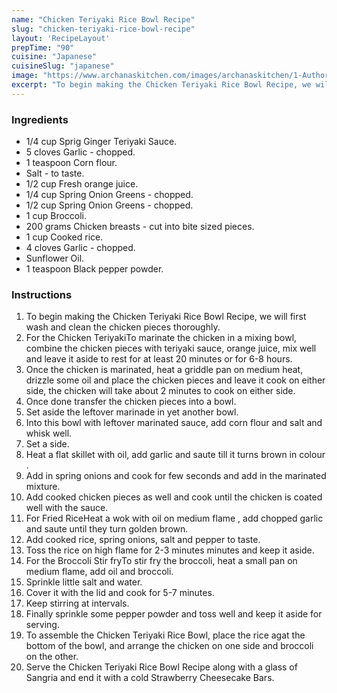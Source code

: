 ---
name: "Chicken Teriyaki Rice Bowl Recipe"
slug: "chicken-teriyaki-rice-bowl-recipe"
layout: 'RecipeLayout'
prepTime: "90"
cuisine: "Japanese"
cuisineSlug: "japanese"
image: "https://www.archanaskitchen.com/images/archanaskitchen/1-Author/sibyl_sunitha/Chicken_Teriyaki_Rice_Bowl_Recipe.jpg"
excerpt: "To begin making the Chicken Teriyaki Rice Bowl Recipe, we will first wash and clean the chicken pieces thoroughly"
---

### Ingredients

- 1/4 cup Sprig Ginger Teriyaki Sauce.
- 5 cloves Garlic - chopped.
- 1 teaspoon Corn flour.
- Salt - to taste.
- 1/2 cup Fresh orange juice.
- 1/4 cup Spring Onion Greens - chopped.
- 1/2 cup Spring Onion Greens - chopped.
- 1 cup Broccoli.
- 200 grams Chicken breasts - cut into bite sized pieces.
- 1 cup Cooked rice.
- 4 cloves Garlic - chopped.
- Sunflower Oil.
- 1 teaspoon Black pepper powder.

### Instructions

1. To begin making the Chicken Teriyaki Rice Bowl Recipe, we will first wash and clean the chicken pieces thoroughly.
1. For the Chicken TeriyakiTo marinate the chicken in a mixing bowl,  combine the chicken pieces with teriyaki sauce, orange juice, mix well and leave it aside to rest for at least 20 minutes or for 6-8 hours.
1. Once the chicken is marinated, heat a griddle pan on medium heat, drizzle some oil and place the chicken pieces and leave it cook on either side, the chicken will take about 2 minutes to cook on either side.
1. Once done transfer the chicken pieces into a bowl.
1. Set aside the leftover marinade in yet another bowl.
1. Into this bowl with leftover marinated sauce, add corn flour and salt and whisk well.
1. Set a side.
1. Heat a flat skillet with oil, add garlic and saute till it turns brown in colour .
1. Add in spring onions and cook for few seconds and add in the marinated mixture.
1. Add cooked chicken pieces as well and cook until the chicken is coated well with the sauce.
1. For Fried RiceHeat a wok with oil on medium flame , add chopped garlic and saute until they turn golden brown.
1. Add cooked rice, spring onions, salt and pepper to taste.
1. Toss the rice on high flame for 2-3 minutes minutes and keep it aside.
1. For the Broccoli Stir fryTo stir fry the broccoli, heat a small pan on medium flame, add oil and broccoli.
1. Sprinkle little salt and water.
1. Cover it with the lid and cook for 5-7 minutes.
1. Keep stirring at intervals.
1. Finally sprinkle some pepper powder and toss well and keep it aside for serving.
1. To assemble the Chicken Teriyaki Rice Bowl, place the rice agat the bottom of the bowl, and arrange the chicken on one side and broccoli on the other.
1. Serve the Chicken Teriyaki Rice Bowl Recipe along with a glass of Sangria and end it with a cold Strawberry Cheesecake Bars.
